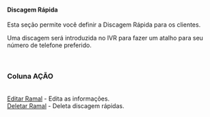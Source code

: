 ==== Discagem Rápida ====

Esta seção permite você definir a Discagem Rápida para os clientes.

Uma discagem será introduzida no IVR para fazer um atalho para seu número de telefone preferido. 

<br>

=== Coluna AÇÃO ===
<br>
[[/images/edit.png|Editar Ramal]] - Edita as informações.<br>
[[/images/delete.png|Deletar Ramal]] - Deleta discagem rápidas.<br>

<br>
